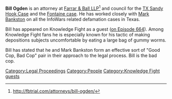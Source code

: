 '''Bill Ogden''' is an attorney at [http://fbtrial.com/ Farrar & Ball LLP]<ref>http://fbtrial.com/attorneys/bill-ogden/</ref> and council for the [[Texas Sandy Hook Lawsuit (Heslin v. Jones)|TX Sandy Hook Case]] and the [[Texas Parkland Shooting Lawsuit (Fontaine v. Jones)|Fontaine case]]. He has worked closely with [[Mark Bankston]] on all the InfoWars related defamation cases in Texas.

Bill has appeared on Knowledge Fight as a guest ([[664: Formulaic Objections Part 5|on Episode 664]]). Among Knowledge Fight fans he is especially known for his tactic of making depositions subjects uncomfortable by eating a large bag of gummy worms.

Bill has stated that he and Mark Bankston form an effective sort of "Good Cop, Bad Cop" pair in their approach to the legal process. Bill is the bad cop.

[[Category:Legal Proceedings]]
[[Category:People]]
[[Category:Knowledge Fight guests]]